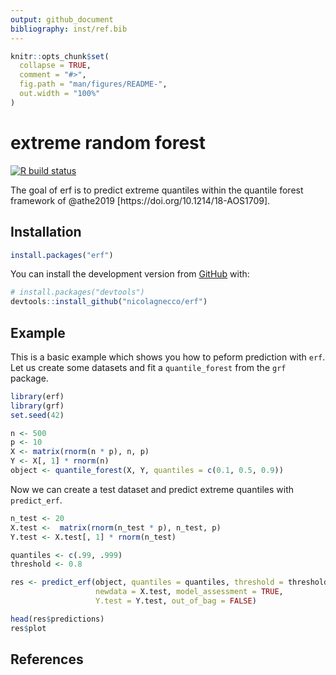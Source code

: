 ```yaml
---
output: github_document
bibliography: inst/ref.bib
---
```


<!-- README.md is generated from README.Rmd. Please edit that file -->

```r
knitr::opts_chunk$set(
  collapse = TRUE,
  comment = "#>",
  fig.path = "man/figures/README-",
  out.width = "100%"
)
```
# extreme random forest
<!-- badges: start -->
[![R build status](https://github.com/nicolagnecco/erf/workflows/R-CMD-check/badge.svg)](https://github.com/nicolagnecco/erf/actions)
<!-- badges: end -->

The goal of erf is to predict extreme quantiles within the quantile forest framework of @athe2019 [https://doi.org/10.1214/18-AOS1709].

## Installation

<!-- You can install the released version of erf from [CRAN](https://CRAN.R-project.org) with: -->

``` r
install.packages("erf")
```

You can install the development version from [GitHub](https://github.com/) with:

``` r
# install.packages("devtools")
devtools::install_github("nicolagnecco/erf")
```
## Example

This is a basic example which shows you how to peform prediction with `erf`.
Let us create some datasets and fit a `quantile_forest` from the `grf` package.

```r
library(erf)
library(grf)
set.seed(42)

n <- 500
p <- 10
X <- matrix(rnorm(n * p), n, p)
Y <- X[, 1] * rnorm(n)
object <- quantile_forest(X, Y, quantiles = c(0.1, 0.5, 0.9))

```

Now we can create a test dataset and predict extreme quantiles with `predict_erf`.

```r
n_test <- 20
X.test <-  matrix(rnorm(n_test * p), n_test, p)
Y.test <- X.test[, 1] * rnorm(n_test)

quantiles <- c(.99, .999)
threshold <- 0.8

res <- predict_erf(object, quantiles = quantiles, threshold = threshold,
                   newdata = X.test, model_assessment = TRUE,
                   Y.test = Y.test, out_of_bag = FALSE)

head(res$predictions)
res$plot
```

## References
